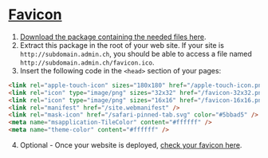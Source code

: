 
<Meta title="Foundations/Favicon" />

<a href="../../../../public/favicon_package_bds.zip" />

# Favicon

1. Download the package containing the needed files <a href="./favicon_package_bds.zip" target="_blank">here</a>.
2. Extract this package in the root of your web site. If your site is `http://subdomain.admin.ch`, you should be able to access a file named `http://subdomain.admin.ch/favicon.ico`.
3. Insert the following code in the `<head>` section of your pages:

```html
<link rel="apple-touch-icon" sizes="180x180" href="/apple-touch-icon.png" />
<link rel="icon" type="image/png" sizes="32x32" href="/favicon-32x32.png" />
<link rel="icon" type="image/png" sizes="16x16" href="/favicon-16x16.png" />
<link rel="manifest" href="/site.webmanifest" />
<link rel="mask-icon" href="/safari-pinned-tab.svg" color="#5bbad5" />
<meta name="msapplication-TileColor" content="#ffffff" />
<meta name="theme-color" content="#ffffff" />
```

4. Optional - Once your website is deployed, [check your favicon here](https://realfavicongenerator.net/favicon_checker#.YoyjF3ZBwuU).
